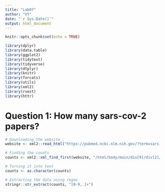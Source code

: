 ```yaml
---
title: "Lab07"
author: "VY"
date: "`r Sys.Date()`"
output: html_document
---
```


```r
knitr::opts_chunk$set(echo = TRUE)
```
```r
library(dplyr)
library(data.table)
library(ggplot2)
library(tidytext)
library(tidyverse)
library(dtplyr)
library(knitr)
library(forcats)
library(utils)
library(xml2)
library(rvest)
library(httr)
```

# Question 1: How many sars-cov-2 papers?
```r
# Downloading the website
website <- xml2::read_html("https://pubmed.ncbi.nlm.nih.gov/?term=sars-cov-2")

# Finding the counts
counts <- xml2::xml_find_first(website, "/html/body/main/div[9]/div[2]/div[2]/div[1]/div[1]/span")

# Turning it into text
counts <- as.character(counts)

# Extracting the data using regex
stringr::str_extract(counts, "[0-9,.]+")
```

```r

```






